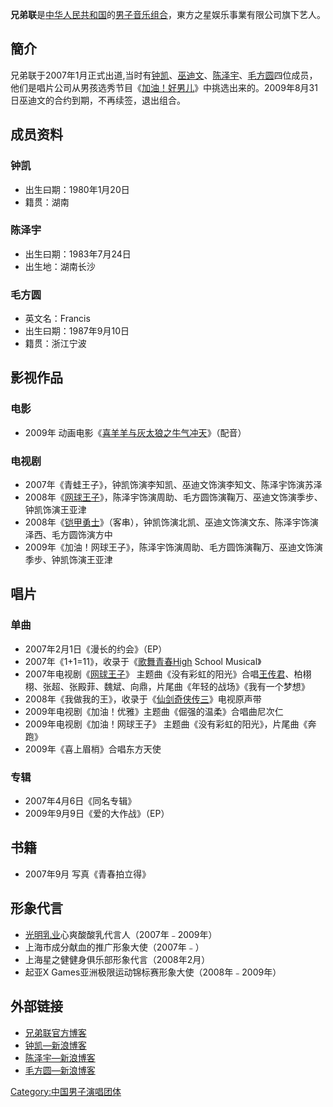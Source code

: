 {{藝人
| 姓名 = 兄弟联
| 類型 = 组合
| 圖片 = 
| 圖片簡介 = 
| 國籍 = {{PRC}}
| 原名 = 
| 英文名 = Go Go Club 
| 音樂類型 = [[華語流行|華語流行]]
| 職業 = [[演員|演員]]、[[歌手|歌手]]
| 活躍年代 = 2007年至今
| 出道地點 = {{CHNMLD}}
| 經紀公司 =東方之星娱乐事業有限公司
| 現任成員 =钟凯、[[陈泽宇|陈泽宇]]、毛方圆
| 過往成員 =巫迪文
}}

'''兄弟联'''是[[中华人民共和国|中华人民共和国]]的[[男子音乐组合|男子音乐组合]]，東方之星娱乐事業有限公司旗下艺人。

== 簡介 ==
兄弟联于2007年1月正式出道,当时有[[钟凯|钟凯]]、[[巫迪文|巫迪文]]、[[陈泽宇|陈泽宇]]、[[毛方圆|毛方圆]]四位成员，他们是唱片公司从男孩选秀节目《[[加油！好男儿|加油！好男儿]]》中挑选出来的。2009年8月31日巫迪文的合约到期，不再续签，退出组合。

== 成员资料 == 
===钟凯===
*出生曰期：1980年1月20日
*籍贯：湖南

===陈泽宇===
*出生曰期：1983年7月24日
*出生地：湖南长沙

===毛方圆===
*英文名：Francis
*出生曰期：1987年9月10日
*籍贯：浙江宁波

== 影视作品 ==
=== 电影 ===
*2009年 动画电影《[[喜羊羊与灰太狼之牛气冲天|喜羊羊与灰太狼之牛气冲天]]》（配音）

=== 电视剧 ===
*2007年《青蛙王子》，钟凯饰演李知凯、巫迪文饰演李知文、陈泽宇饰演苏泽
*2008年《[[网球王子|网球王子]]》，陈泽宇饰演周助、毛方圆饰演鞠万、巫迪文饰演季步、钟凯饰演王亚津
*2008年《[[铠甲勇士|铠甲勇士]]》（客串），钟凯饰演北凯、巫迪文饰演文东、陈泽宇饰演泽西、毛方圆饰演方中
*2009年《加油！网球王子》，陈泽宇饰演周助、毛方圆饰演鞠万、巫迪文饰演季步、钟凯饰演王亚津

== 唱片 ==
=== 单曲 ===
*2007年2月1日《漫长的约会》（EP）
*2007年《1+1=11》，收录于《[[歌舞青春|歌舞青春]]High School Musical》
*2007年电视剧《[[网球王子|网球王子]]》 主题曲《没有彩虹的阳光》合唱[[王传君|王传君]]、柏栩栩、张超、张殿菲、魏斌、向鼎，片尾曲《年轻的战场》《我有一个梦想》
*2008年《我做我的王》，收录于《[[仙剑奇侠传三|仙剑奇侠传三]]》电视原声带
*2009年电视剧《加油！优雅》主题曲《倔强的温柔》合唱曲尼次仁
*2009年电视剧《加油！网球王子》 主题曲《没有彩虹的阳光》，片尾曲《奔跑》
*2009年《喜上眉梢》合唱东方天使

=== 专辑 ===
*2007年4月6日《同名专辑》
*2009年9月9日《爱的大作战》（EP）

== 书籍 ==
*2007年9月 写真《青春拍立得》

== 形象代言 ==
*[[光明乳业|光明乳业]]心爽酸酸乳代言人（2007年﹣2009年）
*上海市成分献血的推广形象大使（2007年﹣）
*上海星之健健身俱乐部形象代言（2008年2月）
*起亚X Games亚洲极限运动锦标赛形象大使（2008年﹣2009年）

== 外部链接 ==
*[http://blog.sina.com.cn/lovelovegogoclub 兄弟联官方博客]{{Wayback|url=http://blog.sina.com.cn/lovelovegogoclub |date=20131009234344 }}
*[http://blog.sina.com.cn/kukukaikai 钟凯—新浪博客]{{Wayback|url=http://blog.sina.com.cn/kukukaikai |date=20100130163645 }}
*[http://blog.sina.com.cn/chenzeyu 陈泽宇—新浪博客]{{Wayback|url=http://blog.sina.com.cn/chenzeyu |date=20091005060800 }}
*[http://blog.sina.com.cn/maofangyuan 毛方圆—新浪博客]{{Wayback|url=http://blog.sina.com.cn/maofangyuan |date=20110824175829 }}
{{好男儿家族}}
[[Category:中国男子演唱团体|Category:中国男子演唱团体]]